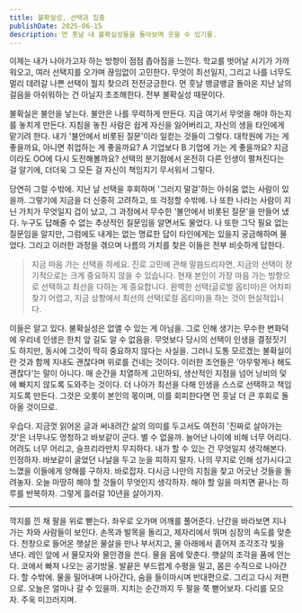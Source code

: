 ```yaml
---
title: 불확실성, 선택과 집중
publishDate: 2025-06-15
description: 먼 훗날 내 불확실성들을 돌아보며 웃을 수 있기를.
---
```


이제는 내가 나아가고자 하는 방향이 점점 좁아짐을 느낀다. 학교를 벗어날 시기가 가까워오고, 여러 선택지를 오가며 끊임없이 고민한다. 무엇이 최선일지, 그리고 나를 너무도 멀리 데려갈 나쁜 선택이 뭘지 찾으려 전전긍긍한다. 먼 훗날 뱅글뱅글 돌아온 지난 날의 걸음을 아쉬워하는 건 아닐지 초조해한다. 전부 불확실성 때문이다.

불확실은 불안을 낳는다. 불안은 나를 무력하게 만든다. 지금 여기서 무엇을 해야 하는지를 놓치게 만든다. 지침을 놓친 사람은 쉽게 자신을 잃어버리고, 자신의 생을 타인에게 맡기려 한다. 내가 '불안에서 비롯된 질문'이라 일컫는 것들이 그렇다. 대학원에 가는 게 좋을까요, 아니면 취업하는 게 좋을까요? A 기업보다 B 기업에 가는 게 좋을까요? 지금이라도 OO에 다시 도전해볼까요? 선택의 분기점에서 온전히 다른 인생이 펼쳐진다는 걸 알기에, 더더욱 그 모든 걸 자신이 책임지기 무서워서 그렇다.

당연히 그럴 수밖에. 지난 날 선택을 후회하며 '그러지 말걸'하는 아쉬움 없는 사람이 있을까. 그렇기에 지금을 더 신중히 고려하고, 또 걱정할 수밖에. 나 또한 나라는 사람이 지닌 가치가 무엇일지 겁이 났고, 그 과정에서 무수한 '불안에서 비롯된 질문'을 만들어 냈다. 누구도 답해줄 수 없는 추상적인 질문임을 알면서도 물었다. 나 또한 그닥 필요 없는 질문임을 알지만, 그럼에도 내게는 없는 명료한 답이 타인에게는 있을지 궁금해하며 물었다. 그리고 이러한 과정을 겪으며 나름의 가치를 찾은 이들은 전부 비슷하게 답한다.

> 지금 마음 가는 선택을 하세요. 진로 고민에 관해 말씀드리자면, 지금의 선택이 장기적으로는 크게 중요하지 않을 수 있습니다. 현재 본인이 가장 마음 가는 방향으로 선택하고 최선을 다하는 게 중요합니다. 완벽한 선택(글로벌 옵티마)은 어차피 찾기 어렵고, 지금 상항에서 최선의 선택(로컬 옵티마)을 하는 것이 현실적입니다.

이들은 알고 있다. 불확실성은 없앨 수 있는 게 아님을. 그로 인해 생기는 무수한 변화덕에 우리네 인생은 한치 앞 길도 알 수 없음을. 무엇보다 당시의 선택이 인생을 결정짓기도 하지만, 동시에 그것이 딱히 중요하지 않다는 사실을. 그러니 도통 모르겠는 불확실이란 것과 함께 지내도 괜찮다며 위로를 건네는 것이다. 이러한 조언들은 '아무렇게나 해도 괜찮다'는 말이 아니다. 매 순간을 치열하게 고민하되, 생산적인 지점을 넘어 낭비의 덫에 빠지지 않도록 도와주는 것이다. 더 나아가 최선을 다해 인생을 스스로 선택하고 책임지도록 만든다. 그것은 오롯이 본인의 몫이며, 이를 회피한다면 먼 훗날 더 큰 후회로 돌아올 것이므로.

우습다. 지금껏 읽어온 글과 써내려간 삶의 의미를 두고서도 여전히 '진짜로 살아가는 것'은 너무나도 멍청하고 바보같이 군다. 별 수 없을까. 늘어난 나이에 비해 너무 어리다. 어려도 너무 어리고, 슬프리라만치 무지하다. 내가 할 수 있는 건 무엇일지 생각해본다. 인정하자. 바보같이 굴었던 나날을 두고 눈을 피하지 말자. 나의 무지로 인해 성가시다고 느꼈을 이들에게 양해를 구하자. 바로잡자. 다시금 나만의 지침을 찾고 어긋난 것들을 돌려놓자. 오늘 마땅히 해야 할 것들이 무엇인지 생각하자. 해야 할 일을 마치면 끝나는 하루를 반복하자. 그렇게 흘러갈 10년을 살아가자.

---

깍지를 낀 채 팔을 위로 뻗는다. 좌우로 오가며 어깨를 풀어준다. 난간을 바라보면 지나가는 차와 사람들이 보인다. 손목과 발목을 돌리고, 제자리에서 뛰며 심장의 속도를 맞춘다. 천창으로 들어온 햇살은 물살을 만나 부서지고, 물 아래에서 흩어져 조각조각 빛을 낸다. 레인 앞에 서 물모자와 물안경을 쓴다. 물을 몸에 맞춘다. 햇살의 조각을 품에 안는다. 코에서 빠져 나오는 공기방울. 발끝은 부드럽게 수평을 밀고, 몸은 수직으로 나아간다. 할 수밖에. 물을 밀어내며 나아간다, 숨을 들이마시며 반대편으로. 그리고 다시 저편으로. 오늘은 얼마나 갈 수 있을까. 지치는 순간까지 두 팔을 쭉 뻗어보자. 다리를 모으자. 주욱 미끄러지며.
